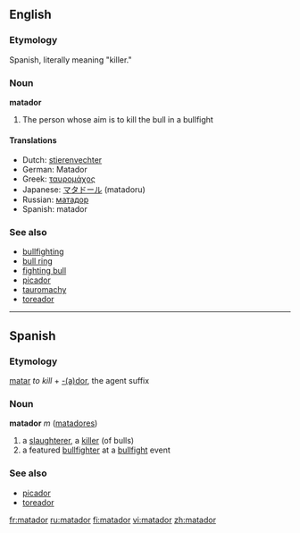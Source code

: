 ==English==
===Etymology===
Spanish, literally meaning "killer."

===Noun===
'''matador'''

# The person whose aim is to kill the bull in a bullfight

==== Translations ====
*Dutch: [[stierenvechter]]
*German: Matador
*Greek: [[ταυρομάχος]]
*Japanese: [[マタドール]] (matadoru)
*Russian: [[матадор]]
*Spanish: matador

=== See also ===
*[[bullfighting]]
*[[bull ring]]
*[[fighting bull]]
*[[picador]]
*[[tauromachy]]
*[[toreador]]

----

== Spanish ==
===Etymology===
[[matar]] ''to kill'' + [[-dor|-(a)dor]], the agent suffix

=== Noun ===
'''matador''' ''m'' ([[matadores]])

# a [[slaughterer]], a [[killer]] (of bulls)<!-- doesn't it just mean "killer" in its basic sense? -->
# a featured [[bullfighter]] at a [[bullfight]] event

===See also===
*[[picador]]
*[[toreador]]

[[fr:matador]]
[[ru:matador]]
[[fi:matador]]
[[vi:matador]]
[[zh:matador]]